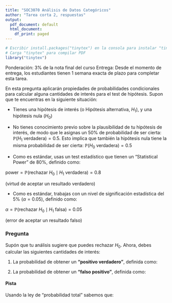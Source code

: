 ```yaml
---
title: "SOC3070 Análisis de Datos Categóricos"
author: "Tarea corta 2, respuestas"
output:
  pdf_document: default
  html_document:
    df_print: paged
---
```


```r
# Escribir install.packages("tinytex") en la consola para instalar "tinytex"
# Carga "tinytex" para compilar PDF
library("tinytex")
```
Ponderación: 3% de la nota final del curso Entrega: Desde el momento de entrega, los estudiantes tienen 1 semana exacta de plazo para completar esta tarea.

En esta pregunta aplicarán propiedades de probabilidades condicionales para calcular alguna cantidades de interés para el test de hipótesis. Supon que te encuentras en la siguiente situación:

- Tienes una hipótesis de interés (o Hipótesis alternativa, $H_{1}$), y una  hipótesis nula ($H_{0}$)

- No tienes conocimiento previo sobre la plausibilidad de tu hipótesis de interés, de modo que le asignas un 50% de probabilidad de ser cierta: $\mathbb{P}(H_{1}  \text{ verdadera})=0.5$. Esto implica que también la hipótesis nula tiene la misma probabilidad de ser cierta: $\mathbb{P}(H_{0} \text{ verdadera})= 0.5$

- Como es estándar, usas un test estadístico que tienen un "Statistical Power" de 80%, definido como:

$\text{power} = \mathbb{P}(\text{rechazar } H_{0} \mid H_{1}  \text{ verdadera}) = 0.8$

(virtud de aceptar un resultado verdadero)

- Como es estándar, trabajas con un nivel de significación estadística del 5% ($\alpha=0.05$), definido como:

$\alpha = \mathbb{P}(\text{rechazar } H_{0} \mid H_{1}  \text{ falsa}) = 0.05$

(error de aceptar un resultado falso)

### Pregunta

Supón que tu análisis sugiere que puedes rechazar $H_{0}$. Ahora, debes calcular las siguientes cantidades de interés:

1) La probabilidad de obtener un __"positivo verdadero"__, definida como:

\begin{align*}
\mathbb{P}(H_{1} \text{ verdadera} \mid \text{rechazar } H_{0}) &= \frac{\mathbb{P}(\text{rechazar } H_{0}  \mid H_{1} \text{ verdadera})\mathbb{P}(H_{1} \text{ verdadera})}{\mathbb{P}(\text{rechazar } H_{0})} \\ \\
&= \frac{\mathbb{P}(\text{rechazar } H_{0}  \mid H_{1} \text{ verdadera})\mathbb{P}(H_{1} \text{ verdadera})}{\mathbb{P}(\text{rechaza } H_{0} \mid H_{1}  \text{ verdadera})\mathbb{P}(H_{1}  \text{ verdadera}) +   
    \mathbb{P}(\text{rechaza } H_{0} \mid H_{1}  \text{ falsa})\mathbb{P}(H_{1}  \text{ falsa})} \\ \\
&= \frac{\text{power} \times 0.5}{\text{power} \times 0.5 + \alpha \times 0.5} = \frac{\text{power}}{\text{power} + \alpha} \\ \\
&= \frac{0.8}{0.8 + 0.05} = 0.94
\end{align*}


2) La probabilidad de obtener un __"falso positivo"__, definida como:

\begin{align*}
\mathbb{P}(H_{1} \text{ falsa} \mid \text{rechazar } H_{0}) &= \frac{ \mathbb{P}(\text{rechazar } H_{0} \mid H_{1} \text{ falsa})\mathbb{P}(H_{1} \text{ falsa})}{\mathbb{P}(\text{rechazar } H_{0})} \\ \\
&= \frac{ \mathbb{P}(\text{rechazar } H_{0} \mid H_{1} \text{ falsa})\mathbb{P}(H_{1} \text{ falsa})}
{\mathbb{P}(\text{rechaza } H_{0} \mid H_{1}  \text{ verdadera})\mathbb{P}(H_{1}  \text{ verdadera}) +   
    \mathbb{P}(\text{rechaza } H_{0} \mid H_{1}  \text{ falsa})\mathbb{P}(H_{1}  \text{ falsa})}  \\ \\
&= \frac{\alpha \times 0.5}{\text{power} \times 0.5 + \alpha \times 0.5} = \frac{\alpha}{\text{power} + \alpha} \\ \\    
&= \frac{0.05}{0.8 + 0.05} = 0.06
\end{align*}


#### Pista 
Usando la ley de "probabilidad total" sabemos que:
\begin{align*}
\mathbb{P}(\text{rechazar } H_{0}) &= \mathbb{P}(\text{rechazar } H_{0},  H_{1}  \text{ verdadera}) + \mathbb{P}(\text{rechazar } H_{0},  H_{1}  \text{ falsa}) \\ 
&= \mathbb{P}(\text{rechaza } H_{0} \mid H_{1}  \text{ verdadera})\mathbb{P}(H_{1}  \text{ verdadera}) +   
    \mathbb{P}(\text{rechaza } H_{0} \mid H_{1}  \text{ falsa})\mathbb{P}(H_{1}  \text{ falsa})
\end{align*}



